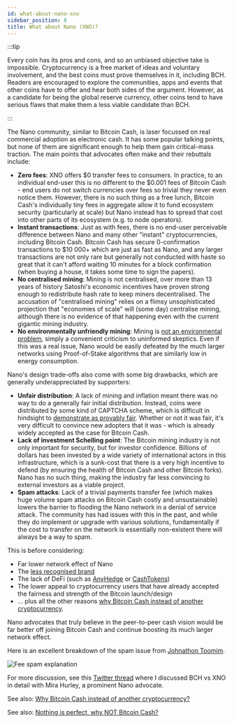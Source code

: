 ```yaml
---
id: what-about-nano-xno
sidebar_position: 8
title: What about Nano (XNO)?
---
```



:::tip

Every coin has its pros and cons, and so an unbiased objective take is impossible. Cryptocurrency is a free market of ideas and voluntary involvement, and the best coins must prove themselves in it, including BCH. Readers are encouraged to explore the communities, apps and events that other coins have to offer and hear both sides of the argument. However, as a candidate for being the global reserve currency, other coins tend to have serious flaws that make them a less viable candidate than BCH.

:::

The Nano community, similar to Bitcoin Cash, is laser focussed on real commercial adoption as electronic cash. It has some popular talking points, but none of them are significant enough to help them gain critical-mass traction. The main points that advocates often make and their rebuttals include:

- **Zero fees**: XNO offers $0 transfer fees to consumers. In practice, to an individual end-user this is no different to the $0.001 fees of Bitcoin Cash - end users do not switch currencies over fees so trivial they never even notice them. However, there is no such thing as a free lunch, Bitcoin Cash's individually tiny fees in aggregate allow it to fund ecosystem security (particularly at scale) but Nano instead has to spread that cost into other parts of its ecosystem (e.g. to node operators).
- **Instant transactions**: Just as with fees, there is no end-user perceivable difference between Nano and many other "instant" cryptocurrencies, including Bitcoin Cash. Bitcoin Cash has secure 0-confirmation transactions to $10 000+ which are just as fast as Nano, and any larger transactions are not only rare but generally not conducted with haste so great that it can't afford waiting 10 minutes for a block confirmation (when buying a house, it takes some time to sign the papers).
- **No centralised mining**: Mining is not centralised, over more than 13 years of history Satoshi's economic incentives have proven strong enough to redistribute hash rate to keep miners decentralised. The accusation of "centralised mining" relies on a flimsy unsophisticated projection that "economies of scale" will (some day) centralise mining, although there is no evidence of that happening even with the current gigantic mining industry.
- **No environmentally unfriendly mining**: Mining is [not an environmental problem](/faqs/Roadblocks/what-about-the-environment), simply a convenient criticism to uninformed skeptics. Even if this was a real issue, Nano would be easily defeated by the much larger networks using Proof-of-Stake algorithms that are similarly low in energy consumption.

Nano's design trade-offs also come with some big drawbacks, which are generally underappreciated by supporters:

- **Unfair distribution**: A lack of mining and inflation meant there was no way to do a generally fair initial distribution. Instead, coins were distributed by some kind of CAPTCHA scheme, which is difficult in hindsight to [demonstrate as provably fair](https://www.reddit.com/r/nanocurrency/comments/ab9s64/proof_of_nano_initial_distribution/). Whether or not it was fair, it's very difficult to convince new adopters that it was - which is already widely accepted as the case for Bitcoin Cash.
- **Lack of investment Schelling point**: The Bitcoin mining industry is not only important for security, but for investor confidence. Billions of dollars has been invested by a wide variety of international actors in this infrastructure, which is a sunk-cost that there is a very high incentive to defend (by ensuring the health of Bitcoin Cash and other Bitcoin forks). Nano has no such thing, making the industry far less convincing to external investors as a viable project.
- **Spam attacks**: Lack of a trivial payments transfer fee (which makes huge volume spam attacks on Bitcoin Cash costly and unsustainable) lowers the barrier to flooding the Nano network in a denial of service attack. The community has had issues with this in the past, and while they do implement or upgrade with various solutions, fundamentally if the cost to transfer on the network is essentially non-existent there will always be a way to spam.

This is before considering:

- Far lower network effect of Nano
- The [less recognised brand](/faqs/BCH/will-bitcoin-cash-rebrand)
- The lack of DeFi (such as [AnyHedge](/faqs/Tech/what-is-anyhedge) or [CashTokens](/faqs/Tech/what-is-cashtokens))
- The lower appeal to cryptocurrency users that have already accepted the fairness and strength of the Bitcoin launch/design
- ... plus all the other reasons [why Bitcoin Cash instead of another cryptocurrency](/faqs/BCH/why-bitcoin-cash).

Nano advocates that truly believe in the peer-to-peer cash vision would be far better off joining Bitcoin Cash and continue boosting its much larger network effect.

Here is an excellent breakdown of the spam issue from [Johnathon Toomim](https://www.reddit.com/r/CryptoCurrency/comments/wrfo61/bch_bcash_is_a_total_shitcoin_and_canada/iktrpif/).

<img src={feeSpamUrl} alt="Fee spam explanation" />

For more discussion, see this [Twitter thread](https://twitter.com/JessBitcoinOG/status/1466610639606980612) where I discussed BCH vs XNO in detail with Mira Hurley, a prominent Nano advocate.

See also: [Why Bitcoin Cash instead of another cryptocurrency?](/faqs/BCH/why-bitcoin-cash)

See also: [Nothing is perfect, why NOT Bitcoin Cash?](/faqs/BCH/why-not-bitcoin-cash)
